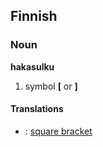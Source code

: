 ==Finnish==

===Noun===
'''hakasulku'''
#symbol '''[''' or ''']'''

====Translations====
*{{en}}: [[square bracket]]